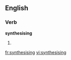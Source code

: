 
==English==

===Verb===
'''synthesising'''

# {{present participle of|synthesise}}

[[fr:synthesising]]
[[vi:synthesising]]